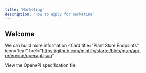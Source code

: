 ```yaml
---
title: 'Marketing'
description: 'How to apply for marketing'
---
```


## Welcome

We can build more information
<Card
  title="Plant Store Endpoints"
  icon="leaf"
  href="https://github.com/mintlify/starter/blob/main/api-reference/openapi.json"
>
  View the OpenAPI specification file
</Card>
